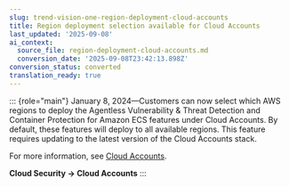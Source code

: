 ```yaml
---
slug: trend-vision-one-region-deployment-cloud-accounts
title: Region deployment selection available for Cloud Accounts
last_updated: '2025-09-08'
ai_context:
  source_file: region-deployment-cloud-accounts.md
  conversion_date: '2025-09-08T23:42:13.898Z'
conversion_status: converted
translation_ready: true
---
```


::: {role="main"}
January 8, 2024—Customers can now select which AWS regions to deploy the Agentless Vulnerability & Threat Detection and Container Protection for Amazon ECS features under Cloud Accounts. By default, these features will deploy to all available regions. This feature requires updating to the latest version of the Cloud Accounts stack.

For more information, see [Cloud Accounts](cloud-accounts.mdx).

**Cloud Security → Cloud Accounts**
:::
